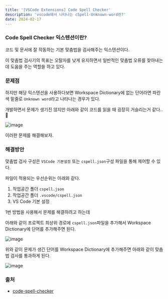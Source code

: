 ```yaml
---
title: '[VSCode Extensions] Code Spell Checker'
description: 'vscode에서 나타나는 cSpell-Unknown-word란?'
date: 2024-02-17
---
```


### Code Spell Checker 익스텐션이란?

코드 및 문서에 잘 작동하는 기본 맞춤법을 검사해주는 익스텐션이다.

이 맞춤법 검사기의 목표는 오탈자를 낮게 유지하면서 일반적인 맞춤법 오류를 찾아내는 데 도움을 주는 역할을 하고 있다.

### 문제점

하지만 해당 익스텐션을 사용하다보면 Workspace Dictionary에 없는 단어라면 파란색 밑줄로 `Unknown word`라고 나타나는 경우가 있다.

개발하면서 문제가 생기진 않지만 아래와 같이 코드를 읽을 때 굉장히 거슬리는거 같다..🥲

<img src='/posts/blog/2024/2024-02-17-image-01.png' alt='image' />

이러한 문제를 해결해보자.

### 해결방안

맞춤법 검사 구성은 `VSCode 기본설정` 또는 `cspell.json`구성 파일을 통해 제어할 수 있다.

파일이 적용되는 우선순위는 아래와 같다.

1. 작업공간 폴더 `cspell.json`
2. 작업공간 폴더 `.vscode/cspell.json`
3. VS Code 기본 설정

1번 방법을 사용해서 문제를 해결하려고 하는데

아래와 같이 프로젝트 최상위 경로에 `cspell.json`파일을 추가해서 Workspace Dictionary에 단어를 추가해주면 된다.

<img src='/posts/blog/2024/2024-02-17-image-02.png' alt='image' />

위와 같이 문제가 생긴 단어를 Workspace Dictionary에 추가해주면 아래와 같이 맞춤법 검사를 통과하게 된다.

<img src='/posts/blog/2024/2024-02-17-image-03.png' alt='image' />

### 출처

- [code-spell-checker](https://marketplace.visualstudio.com/items?itemName=streetsidesoftware.code-spell-checker)

